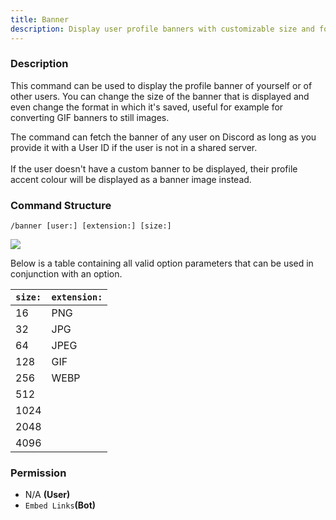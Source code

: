 ```yaml
---
title: Banner
description: Display user profile banners with customizable size and format options.
---
```


### Description

This command can be used to display the profile banner of yourself or of other users. You can change the size of the banner that is displayed and even change the format in which it's saved, useful for example for converting GIF banners to still images.

The command can fetch the banner of any user on Discord as long as you provide it with a User ID if the user is not in a shared server.\
\
If the user doesn't have a custom banner to be displayed, their profile accent colour will be displayed as a banner image instead.

### Command Structure

```
/banner [user:] [extension:] [size:]
```

![](https://i.imgur.com/CdolMDd.png)

Below is a table containing all valid option parameters that can be used in conjunction with an option.

| **`size:`** | **`extension:`** |
| ----------- | ---------------- |
| 16          | PNG              |
| 32          | JPG              |
| 64          | JPEG             |
| 128         | GIF              |
| 256         | WEBP             |
| 512         |                  |
| 1024        |                  |
| 2048        |                  |
| 4096        |                  |

### **Permission**

* N/A **(User)**
* `Embed Links`**(Bot)**
